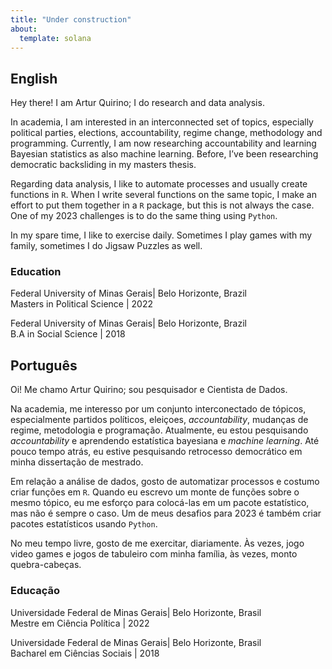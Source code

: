 ```yaml
---
title: "Under construction"
about:
  template: solana
---
```

::: {.panel-tabset}

## English

Hey there! I am Artur Quirino; I do research and data analysis. 

In academia, I am interested in an interconnected set of topics, especially political parties, elections, accountability, regime change, methodology and programming. Currently, I am now researching accountability and learning Bayesian statistics as also machine learning. Before, I've been researching democratic backsliding in my masters thesis.  

Regarding data analysis, I like to automate processes and usually create functions in `R`. When I write several functions on the same topic, I make an effort to put them together in a `R` package, but this is not always the case. One of my 2023 challenges is to do the same thing using `Python`.  

In my spare time, I like to exercise daily. Sometimes I play games with my family, sometimes I do Jigsaw Puzzles as well.  

### Education

Federal University of Minas Gerais| Belo Horizonte, Brazil  
Masters in Political Science | 2022

Federal University of Minas Gerais| Belo Horizonte, Brazil  
B.A in Social Science | 2018

## Português

Oi! Me chamo Artur Quirino; sou pesquisador e Cientista de Dados. 

Na academia, me interesso por um conjunto interconectado de tópicos, especialmente partidos políticos, eleiçoes, *accountability*, mudanças de regime, metodologia e programação. Atualmente, eu estou pesquisando *accountability* e aprendendo estatística bayesiana e *machine learning*. Até pouco tempo atrás, eu estive pesquisando retrocesso democrático em minha dissertação de mestrado.   

Em relação a análise de dados, gosto de automatizar processos e costumo criar funções em `R`. Quando eu escrevo um monte de funções sobre o mesmo tópico, eu me esforço para colocá-las em  um pacote estatístico, mas não é sempre o caso. Um de meus desafios para 2023 é também criar pacotes estatísticos usando `Python`.  

No meu tempo livre, gosto de me exercitar, diariamente. Às vezes, jogo video games e jogos de tabuleiro com minha família, às vezes, monto quebra-cabeças. 

### Educação

Universidade Federal de Minas Gerais| Belo Horizonte, Brasil  
Mestre em Ciência Política | 2022


Universidade Federal de Minas Gerais| Belo Horizonte, Brasil    
Bacharel em Ciências Sociais | 2018

:::




